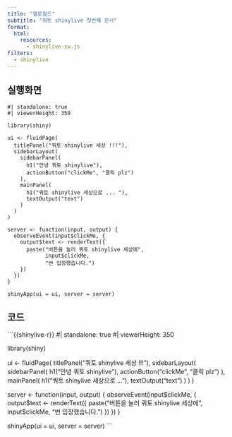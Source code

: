 ```yaml
---
title: "헬로월드"
subtitle: "쿼토 shinylive 첫번째 문서"
format:
  html:
    resources: 
      - shinylive-sw.js
filters:
  - shinylive
---
```


:::::{.column-body-outset}

:::{.panel-tabset}

## 실행화면

```shinylive-r
#| standalone: true
#| viewerHeight: 350

library(shiny)

ui <- fluidPage(
  titlePanel("쿼토 shinylive 세상 !!!"),
  sidebarLayout(
    sidebarPanel(
      h1("안녕 쿼토 shinylive"),
      actionButton("clickMe", "클릭 plz")
    ),
    mainPanel(
      h1("쿼토 shinylive 세상으로 ... "),
      textOutput("text")
    )
  )
)

server <- function(input, output) {
  observeEvent(input$clickMe, {
    output$text <- renderText({
      paste("버튼을 눌러 쿼토 shinylive 세상에", 
            input$clickMe, 
            "번 입장했습니다.")
    })
  })
}

shinyApp(ui = ui, server = server)
```


## 코드

```{{shinylive-r}}
#| standalone: true
#| viewerHeight: 350

library(shiny)

ui <- fluidPage(
  titlePanel("쿼토 shinylive 세상 !!!"),
  sidebarLayout(
    sidebarPanel(
      h1("안녕 쿼토 shinylive"),
      actionButton("clickMe", "클릭 plz")
    ),
    mainPanel(
      h1("쿼토 shinylive 세상으로 ... "),
      textOutput("text")
    )
  )
)

server <- function(input, output) {
  observeEvent(input$clickMe, {
    output$text <- renderText({
      paste("버튼을 눌러 쿼토 shinylive 세상에", 
            input$clickMe, 
            "번 입장했습니다.")
    })
  })
}

shinyApp(ui = ui, server = server)
```


:::

:::::
